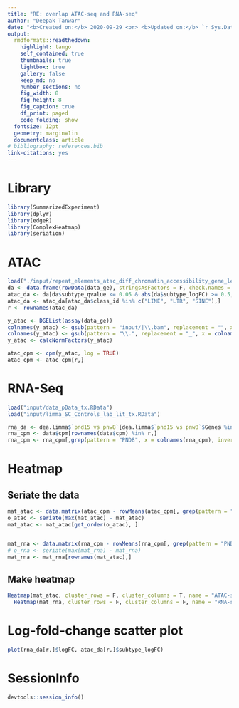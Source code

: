 ```yaml
---
title: "RE: overlap ATAC-seq and RNA-seq"
author: "Deepak Tanwar"
date: "<b>Created on:</b> 2020-09-29 <br> <b>Updated on:</b> `r Sys.Date()`"
output:
  rmdformats::readthedown:
    highlight: tango
    self_contained: true
    thumbnails: true
    lightbox: true
    gallery: false
    keep_md: no
    number_sections: no
    fig_width: 8
    fig_height: 8
    fig_caption: true
    df_print: paged
    code_folding: show
  fontsize: 12pt
  geometry: margin=1in
  documentclass: article
# bibliography: references.bib
link-citations: yes
---
```


# Library
```r
library(SummarizedExperiment)
library(dplyr)
library(edgeR)
library(ComplexHeatmap)
library(seriation)
```

# ATAC
```r
load("./input/repeat_elements_atac_diff_chromatin_accessibility_gene_level.RData")
da <- data.frame(rowData(data_ge), stringsAsFactors = F, check.names = F)
atac_da <- da[da$subtype_qvalue <= 0.05 & abs(da$subtype_logFC) >= 0.5, ]
atac_da <- atac_da[atac_da$class_id %in% c("LINE", "LTR", "SINE"),]
r <- rownames(atac_da)

y_atac <- DGEList(assay(data_ge))
colnames(y_atac) <- gsub(pattern = "input/|\\.bam", replacement = "", x = colnames(assay(data_ge)))
colnames(y_atac) <- gsub(pattern = "\\.", replacement = "_", x = colnames(y_atac))
y_atac <- calcNormFactors(y_atac)

atac_cpm <- cpm(y_atac, log = TRUE)
atac_cpm <- atac_cpm[r,]
```

# RNA-Seq
```r
load("input/data_pData_tx.RData")
load("input/limma_SC_Controls_lab_lit_tx.RData")

rna_da <- dea.limma$`pnd15 vs pnw8`[dea.limma$`pnd15 vs pnw8`$Genes %in% r,]
rna_cpm <- data$cpm[rownames(data$cpm) %in% r,]
rna_cpm <- rna_cpm[,grep(pattern = "PND8", x = colnames(rna_cpm), invert = T)]
```


# Heatmap

## Seriate the data
```r
mat_atac <- data.matrix(atac_cpm - rowMeans(atac_cpm[, grep(pattern = "PND15", x = colnames(atac_cpm), value = T)]))
o_atac <- seriate(max(mat_atac) - mat_atac)
mat_atac <- mat_atac[get_order(o_atac), ]


mat_rna <- data.matrix(rna_cpm - rowMeans(rna_cpm[, grep(pattern = "PND14|PND15", x = colnames(rna_cpm), value = T)]))
# o_rna <- seriate(max(mat_rna) - mat_rna)
mat_rna <- mat_rna[rownames(mat_atac),]
```


## Make heatmap
```r
Heatmap(mat_atac, cluster_rows = F, cluster_columns = T, name = "ATAC-seq") + 
  Heatmap(mat_rna, cluster_rows = F, cluster_columns = F, name = "RNA-seq", row_names_gp = gpar(fontsize = 7))
```


# Log-fold-change scatter plot
```r
plot(rna_da[r,]$logFC, atac_da[r,]$subtype_logFC)
```


# SessionInfo
```r
devtools::session_info()
```